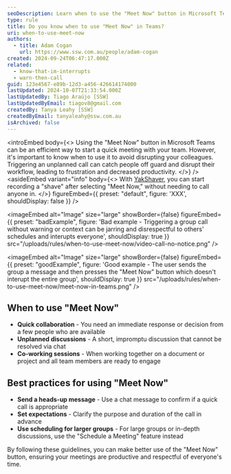 ```yaml
---
seoDescription: Learn when to use the "Meet Now" button in Microsoft Teams to avoid unnecessary interruptions and improve team communication efficiency.
type: rule
title: Do you know when to use "Meet Now" in Teams?
uri: when-to-use-meet-now
authors:
  - title: Adam Cogan
    url: https://www.ssw.com.au/people/adam-cogan
created: 2024-09-24T06:47:17.000Z
related:
  - know-that-im-interrupts
  - warn-then-call
guid: 123e4567-e89b-12d3-a456-426614174000
lastUpdated: 2024-10-07T21:33:54.000Z
lastUpdatedBy: Tiago Araújo [SSW]
lastUpdatedByEmail: tiagov8@gmail.com
createdBy: Tanya Leahy [SSW]
createdByEmail: tanyaleahy@ssw.com.au
isArchived: false
---
```


<introEmbed
  body={<>
Using the "Meet Now" button in Microsoft Teams can be an efficient way to start a quick meeting with your team. However, it's important to know when to use it to avoid disrupting your colleagues. Triggering an unplanned call can catch people off guard and disrupt their workflow, leading to frustration and decreased productivity.
  </>}
/>
<asideEmbed
  variant="info"
  body={<>
    With [YakShaver](https://www.sswyakshaver.com), you can start recording a "shave" after selecting "Meet Now," without needing to call anyone in.
  </>}
  figureEmbed={{
    preset: "default",
    figure: 'XXX',
    shouldDisplay: false
  }}
/>

<imageEmbed
  alt="Image"
  size="large"
  showBorder={false}
  figureEmbed={{
    preset: "badExample",
    figure: 'Bad example - Triggering a group call without warning or context can be jarring and disrespectful to others\' schedules and interupts everyone',
    shouldDisplay: true
  }}
  src="/uploads/rules/when-to-use-meet-now/video-call-no-notice.png"
/>

<imageEmbed
  alt="Image"
  size="large"
  showBorder={false}
  figureEmbed={{
    preset: "goodExample",
    figure: 'Good example - The user sends the group a message and then presses the "Meet Now" button which doesn\'t interupt the entire group',
    shouldDisplay: true
  }}
  src="/uploads/rules/when-to-use-meet-now/meet-now-in-teams.png"
/>

## When to use "Meet Now"

* **Quick collaboration** - You need an immediate response or decision from a few people who are available
* **Unplanned discussions** - A short, impromptu discussion that cannot be resolved via chat
* **Co-working sessions** - When working together on a document or project and all team members are ready to engage

## Best practices for using "Meet Now"

* **Send a heads-up message** - Use a chat message to confirm if a quick call is appropriate
* **Set expectations** - Clarify the purpose and duration of the call in advance
* **Use scheduling for larger groups** - For large groups or in-depth discussions, use the "Schedule a Meeting" feature instead

By following these guidelines, you can make better use of the "Meet Now" button, ensuring your meetings are productive and respectful of everyone's time.
